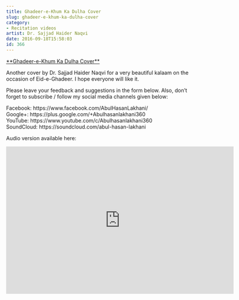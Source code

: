 ```yaml
---
title: Ghadeer-e-Khum Ka Dulha Cover
slug: ghadeer-e-khum-ka-dulha-cover
category: 
- Recitation videos
artist: Dr. Sajjad Haider Naqvi
date: 2016-09-18T15:58:03
id: 366
---
```


<p><span style="text-decoration: underline;">**Ghadeer-e-Khum Ka Dulha Cover**</span></p>
<p>Another cover by Dr. Sajjad Haider Naqvi for a very beautiful kalaam on the occasion of Eid-e-Ghadeer. I hope everyone will like it.</p>
<p>Please leave your feedback and suggestions in the form below. Also, don’t forget to subscribe / follow my social media channels given below:</p>
<p>Facebook: https://www.facebook.com/AbulHasanLakhani/<br />
Google+: https://plus.google.com/+Abulhasanlakhani360<br />
YouTube: https://www.youtube.com/c/Abulhasanlakhani360<br />
SoundCloud: https://soundcloud.com/abul-hasan-lakhani</p>
<p>Audio version available here:</p>
<p><iframe width="618" height="400" scrolling="no" frameborder="no" src="https://w.soundcloud.com/player/?visual=true&url=http%3A%2F%2Fapi.soundcloud.com%2Ftracks%2F283416500&show_artwork=true&maxwidth=618&maxheight=927"></iframe></p>
<p> </p>
